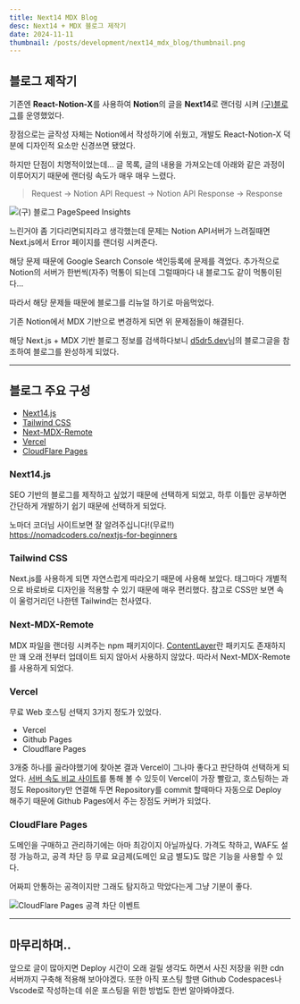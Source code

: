 ```yaml
---
title: Next14 MDX Blog
desc: Next14 + MDX 블로그 제작기
date: 2024-11-11
thumbnail: /posts/development/next14_mdx_blog/thumbnail.png
---
```


## 블로그 제작기
기존엔 **React-Notion-X**를 사용하여 **Notion**의 글을 **Next14**로 랜더링 시켜 [(구)블로그](https://notion-next-x-bobongkus-projects.vercel.app)를 운영했었다.


장점으로는 글작성 자체는 Notion에서 작성하기에 쉬웠고, 개발도 React-Notion-X 덕분에 디자인적 요소만 신경쓰면 됐었다.

하지만 단점이 치명적이었는데...
글 목록, 글의 내용을 가져오는데 아래와 같은 과정이 이루어지기 때문에 랜더링 속도가 매우 매우 느렸다.
> Request -> Notion API Request -> Notion API Response -> Response

![(구) 블로그 PageSpeed Insights](/posts/development/next14_mdx_blog/0.png)

느린거야 좀 기다리면되지라고 생각했는데 문제는 Notion API서버가 느려질때면 Next.js에서 Error 페이지를 랜더링 시켜준다.

해당 문제 때문에 Google Search Console 색인등록에 문제를 격었다.
추가적으로 Notion의 서버가 한번씩(자주) 먹통이 되는데 그럴때마다 내 블로그도 같이 먹통이된다...

따라서 해당 문제들 때문에 블로그를 리뉴얼 하기로 마음먹었다.

기존 Notion에서 MDX 기반으로 변경하게 되면 위 문제점들이 해결된다.

해당 Next.js + MDX 기반 블로그 정보를 검색하다보니 [d5dr5.dev](https://www.d5br5.dev/blog/nextjs_blog/setup)님의 블로그글을 참조하여 블로그를 완성하게 되었다.

---
## 블로그 주요 구성
- [Next14.js](https://nextjs.org/)
- [Tailwind CSS](https://tailwindcss.com/)
- [Next-MDX-Remote](https://github.com/hashicorp/next-mdx-remote)
- [Vercel](https://vercel.com/)
- [CloudFlare Pages](https://pages.cloudflare.com/)

### Next14.js
SEO 기반의 블로그를 제작하고 싶었기 때문에 선택하게 되었고,
하루 이틀만 공부하면 간단하게 개발하기 쉽기 때문에 선택하게 되었다.

노마더 코더님 사이트보면 잘 알려주십니다!(무료!!)
https://nomadcoders.co/nextjs-for-beginners

### Tailwind CSS
Next.js를 사용하게 되면 자연스럽게 따라오기 때문에 사용해 보았다.
태그마다 개별적으로 바로바로 디자인을 적용할 수 있기 때문에 매우 편리했다.
참고로 CSS만 보면 속이 울렁거리던 나한텐 Tailwind는 천사였다.

### Next-MDX-Remote
MDX 파일을 랜더링 시켜주는 npm 패키지이다.
[ContentLayer](https://contentlayer.dev/)란 패키지도 존재하지만 꽤 오래 전부터 업데이트 되지 않아서 사용하지 않았다.
따라서 Next-MDX-Remote를 사용하게 되었다.

### Vercel
무료 Web 호스팅 선택지 3가지 정도가 있었다.
- Vercel
- Github Pages
- Cloudflare Pages

3개중 하나를 골라야했기에 찾아본 결과 Vercel이 그나마 좋다고 판단하여 선택하게 되었다.
[서버 속도 비교 사이트](https://bejamas.io/compare/github-pages-vs-vercel-vs-cloudflare-pages)를 통해 볼 수 있듯이 Vercel이 가장 빨랐고,
호스팅하는 과정도 Repository만 연결해 두면 Repository를 commit 할때마다 자동으로 Deploy 해주기 때문에 Github Pages에서 주는 장점도 커버가 되었다.

### CloudFlare Pages
도메인을 구매하고 관리하기에는 아마 최강이지 아닐까싶다.
가격도 착하고, WAF도 설정 가능하고, 공격 차단 등 무료 요금제(도메인 요금 별도)도 많은 기능을 사용할 수 있다.

어짜피 안통하는 공격이지만 그래도 탐지하고 막았다는게 그냥 기분이 좋다.

![CloudFlare Pages 공격 차단 이벤트](/posts/development/next14_mdx_blog/1.png)


---
## 마무리하며..
앞으로 글이 많아지면 Deploy 시간이 오래 걸릴 생각도 하면서 사진 저장을 위한 cdn 서버까지 구축해 적용해 보아야겠다.
또한 아직 포스팅 할땐 Github Codespaces나 Vscode로 작성하는데 쉬운 포스팅을 위한 방법도 한번 알아봐야겠다.